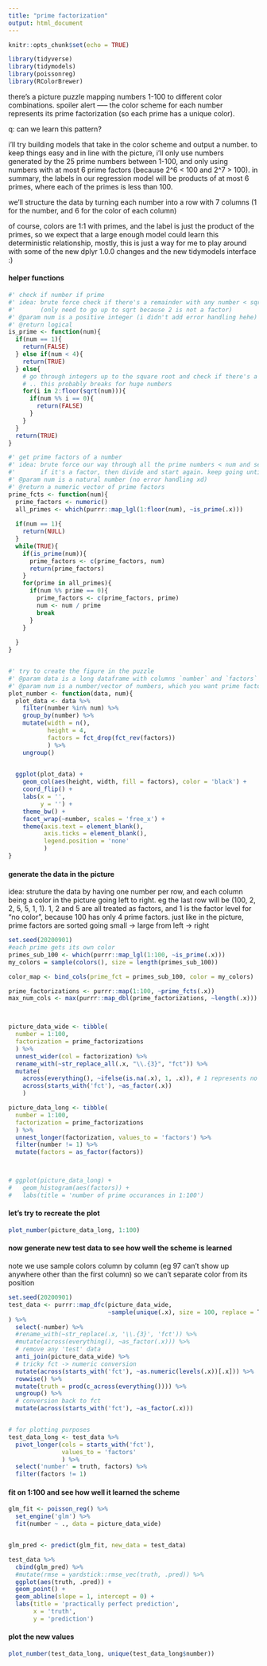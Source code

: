 ```yaml
---
title: "prime factorization"
output: html_document
---
```


```r
knitr::opts_chunk$set(echo = TRUE)
```

```r
library(tidyverse)
library(tidymodels)
library(poissonreg)
library(RColorBrewer)
```

there's a picture puzzle mapping numbers 1-100 to different color combinations. spoiler alert ----- the color scheme for each number represents its prime factorization (so each prime has a unique color). 

q: can we learn this pattern?

i'll try building models that take in the color scheme and output a number. to keep things easy and in line with the picture, i'll only use numbers generated by the 25 prime numbers between 1-100, and only using numbers with at most 6 prime factors (because 2^6 < 100 and 2^7 > 100). in summary, the labels in our regression model will be products of at most 6 primes, where each of the primes is less than 100.

we'll structure the data by turning each number into a row with 7 columns (1 for the number, and 6 for the color of each column)

of course, colors are 1:1 with primes, and the label is just the product of the primes, so we expect that a large enough model could learn this deterministic relationship, mostly, this is just a way for me to play around with some of the new dplyr 1.0.0 changes and the new tidymodels interface :)


#### helper functions
```r
#' check if number if prime
#' idea: brute force check if there's a remainder with any number < sqrt 
#'       (only need to go up to sqrt because 2 is not a factor)
#' @param num is a positive integer (i didn't add error handling hehe)
#' @return logical
is_prime <- function(num){
  if(num == 1){
    return(FALSE)
  } else if(num < 4){
    return(TRUE)
  } else{
    # go through integers up to the square root and check if there's a remainder
    # .. this probably breaks for huge numbers
    for(i in 2:floor(sqrt(num))){
      if(num %% i == 0){
        return(FALSE)
      }
    }
  }
  return(TRUE)
}

#' get prime factors of a number
#' idea: brute force our way through all the prime numbers < num and see if any of them are a factor
#'       if it's a factor, then divide and start again. keep going until you get the prime factorization
#' @param num is a natural number (no error handling xd)
#' @return a numeric vector of prime factors
prime_fcts <- function(num){
  prime_factors <- numeric()
  all_primes <- which(purrr::map_lgl(1:floor(num), ~is_prime(.x)))
  
  if(num == 1){
    return(NULL)
  }
  while(TRUE){
    if(is_prime(num)){
      prime_factors <- c(prime_factors, num)
      return(prime_factors)
    }
    for(prime in all_primes){
      if(num %% prime == 0){
        prime_factors <- c(prime_factors, prime)
        num <- num / prime
        break
      }
    }
  
  }
}


#' try to create the figure in the puzzle
#' @param data is a long dataframe with columns `number` and `factors`
#' @param num is a number/vector of numbers, which you want prime factor plots for
plot_number <- function(data, num){
  plot_data <- data %>%
    filter(number %in% num) %>%
    group_by(number) %>%
    mutate(width = n(),
           height = 4,
           factors = fct_drop(fct_rev(factors))
           ) %>%
    ungroup()
    

  ggplot(plot_data) +
    geom_col(aes(height, width, fill = factors), color = 'black') + 
    coord_flip() +
    labs(x = '',
         y = '') + 
    theme_bw() + 
    facet_wrap(~number, scales = 'free_x') + 
    theme(axis.text = element_blank(), 
          axis.ticks = element_blank(),
          legend.position = 'none'
          )
}

```

#### generate the data in the picture

idea: struture the data by having one number per row, and each column being a color in the picture going left to right. eg the last row will be (100, 2, 2, 5, 5, 1, 1). 1, 2 and 5 are all treated as factors, and 1 is the factor level for "no color", because 100 has only 4 prime factors. just like in the picture, prime factors are sorted going small -> large from left -> right


```r
set.seed(20200901)
#each prime gets its own color
primes_sub_100 <- which(purrr::map_lgl(1:100, ~is_prime(.x)))
my_colors = sample(colors(), size = length(primes_sub_100))

color_map <- bind_cols(prime_fct = primes_sub_100, color = my_colors)

prime_factorizations <- purrr::map(1:100, ~prime_fcts(.x))
max_num_cols <- max(purrr::map_dbl(prime_factorizations, ~length(.x)))



picture_data_wide <- tibble(
  number = 1:100,
  factorization = prime_factorizations
  ) %>%
  unnest_wider(col = factorization) %>%
  rename_with(~str_replace_all(.x, "\\.{3}", "fct")) %>%
  mutate(
    across(everything(), ~ifelse(is.na(.x), 1, .x)), # 1 represents no color
    across(starts_with('fct'), ~as_factor(.x))
    ) 

picture_data_long <- tibble(
  number = 1:100,
  factorization = prime_factorizations
  ) %>%
  unnest_longer(factorization, values_to = 'factors') %>%
  filter(number != 1) %>%
  mutate(factors = as_factor(factors))



# ggplot(picture_data_long) +
#   geom_histogram(aes(factors)) + 
#   labs(title = 'number of prime occurances in 1:100')
```

#### let's try to recreate the plot
```r
plot_number(picture_data_long, 1:100)
```



#### now generate new test data to see how well the scheme is learned
note we use sample colors column by column (eg 97 can't show up anywhere other than the first column)
so we can't separate color from its position
```r
set.seed(20200901)
test_data <- purrr::map_dfc(picture_data_wide, 
                            ~sample(unique(.x), size = 100, replace = T)
) %>%
  select(-number) %>%
  #rename_with(~str_replace(.x, '\\.{3}', 'fct')) %>%
  #mutate(across(everything(), ~as_factor(.x))) %>%
  # remove any 'test' data
  anti_join(picture_data_wide) %>%
  # tricky fct -> numeric conversion
  mutate(across(starts_with('fct'), ~as.numeric(levels(.x))[.x])) %>% 
  rowwise() %>%
  mutate(truth = prod(c_across(everything()))) %>%
  ungroup() %>%
  # conversion back to fct
  mutate(across(starts_with('fct'), ~as_factor(.x)))


# for plotting purposes
test_data_long <- test_data %>%
  pivot_longer(cols = starts_with('fct'),
               values_to = 'factors'
               ) %>%
  select('number' = truth, factors) %>%
  filter(factors != 1)
```


#### fit on 1:100 and see how well it learned the scheme
```r
glm_fit <- poisson_reg() %>%
  set_engine('glm') %>%
  fit(number ~ ., data = picture_data_wide)


glm_pred <- predict(glm_fit, new_data = test_data)

test_data %>%
  cbind(glm_pred) %>%
  #mutate(rmse = yardstick::rmse_vec(truth, .pred)) %>%
  ggplot(aes(truth, .pred)) +
  geom_point() + 
  geom_abline(slope = 1, intercept = 0) + 
  labs(title = 'practically perfect prediction', 
       x = 'truth', 
       y = 'prediction')
```


#### plot the new values

```r
plot_number(test_data_long, unique(test_data_long$number))
```




